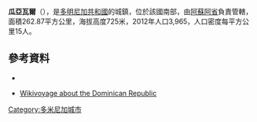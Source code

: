 {{Coord|18|44|58|N|70|50|15|W|display=title}}

'''瓜亞瓦爾'''（{{lang-es|Guayabal}}），是[[多明尼加共和國|多明尼加共和國]]的城鎮，位於該國南部，由[[阿蘇阿省|阿蘇阿省]]負責管轄，面積262.87平方公里，海拔高度725米，2012年人口3,965，人口密度每平方公里15人。

==參考資料==
*{{cite web
 |url         = http://www.one.gob.do/index.php?option=com_docman&task=cat_view&gid=113
 |title       = Listado de Codigos de Provincias, Municipio y Distritos Municipales, Actualizada a Junio 20 del 2006
 |author      = Oficina Nacional de Estadistica, Departamento de Cartografia, Division de Limites y Linderos
 |language    = es
 |archiveurl  = https://web.archive.org/web/20070314215735/http://www.one.gob.do/index.php?option=com_docman&task=cat_view&gid=113
 |archivedate = 2007年3月14日
 |accessdate  = 12 August 2011
 |deadurl     = yes
}}
* {{de icon}} [http://www.wikivoyage.org/de/Dominikanische_Republik Wikivoyage about the Dominican Republic] {{Wayback|url=http://www.wikivoyage.org/de/Dominikanische_Republik |date=20120617175853 }}

{{DominicanRepublic-geo-stub}}
[[Category:多米尼加城市|Category:多米尼加城市]]